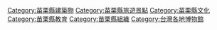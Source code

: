 {{commons category|Museums in Miaoli County}}

[[Category:苗栗縣建築物|Category:苗栗縣建築物]]
[[Category:苗栗縣旅遊景點|Category:苗栗縣旅遊景點]]
[[Category:苗栗縣文化|Category:苗栗縣文化]]
[[Category:苗栗縣教育|Category:苗栗縣教育]]
[[Category:苗栗縣組織|Category:苗栗縣組織]]
[[Category:台灣各地博物館|Category:台灣各地博物館]]